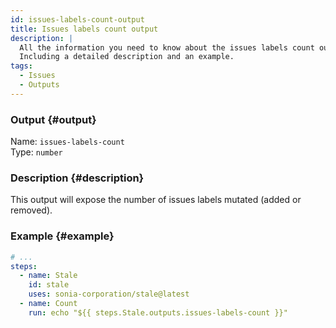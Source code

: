 ```yaml
---
id: issues-labels-count-output
title: Issues labels count output
description: |
  All the information you need to know about the issues labels count output.
  Including a detailed description and an example.
tags:
  - Issues
  - Outputs
---
```


### Output {#output}

Name: `issues-labels-count`  
Type: `number`

### Description {#description}

This output will expose the number of issues labels mutated (added or removed).

### Example {#example}

```yml {6-7}
# ...
steps:
  - name: Stale
    id: stale
    uses: sonia-corporation/stale@latest
  - name: Count
    run: echo "${{ steps.Stale.outputs.issues-labels-count }}"
```
